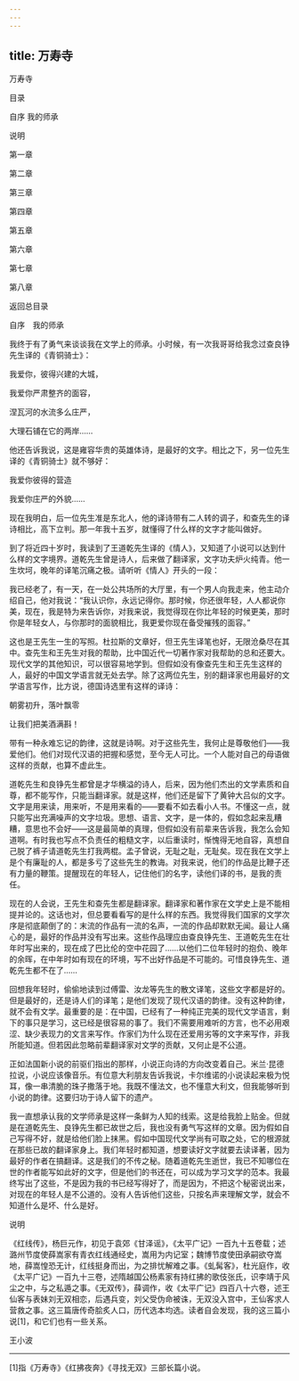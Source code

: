 ```yaml
---
---
---
```

title: 万寿寺
---

万寿寺

目录

自序 我的师承

说明

第一章

第二章

第三章

第四章

第五章

第六章

第七章

第八章

返回总目录





自序　我的师承





我终于有了勇气来谈谈我在文学上的师承。小时候，有一次我哥哥给我念过查良铮先生译的《青铜骑士》：

我爱你，彼得兴建的大城，

我爱你严肃整齐的面容，

涅瓦河的水流多么庄严，

大理石铺在它的两岸……



他还告诉我说，这是雍容华贵的英雄体诗，是最好的文字。相比之下，另一位先生译的《青铜骑士》就不够好：

我爱你彼得的营造

我爱你庄严的外貌……



现在我明白，后一位先生准是东北人，他的译诗带有二人转的调子，和查先生的译诗相比，高下立判。那一年我十五岁，就懂得了什么样的文字才能叫做好。

到了将近四十岁时，我读到了王道乾先生译的《情人》，又知道了小说可以达到什么样的文字境界。道乾先生曾是诗人，后来做了翻译家，文字功夫炉火纯青。他一生坎坷，晚年的译笔沉痛之极。请听听《情人》开头的一段：

我已经老了，有一天，在一处公共场所的大厅里，有一个男人向我走来，他主动介绍自己，他对我说：“我认识你，永远记得你。那时候，你还很年轻，人人都说你美，现在，我是特为来告诉你，对我来说，我觉得现在你比年轻的时候更美，那时你是年轻女人，与你那时的面貌相比，我更爱你现在备受摧残的面容。”

这也是王先生一生的写照。杜拉斯的文章好，但王先生译笔也好，无限沧桑尽在其中。查先生和王先生对我的帮助，比中国近代一切著作家对我帮助的总和还要大。现代文学的其他知识，可以很容易地学到。但假如没有像查先生和王先生这样的人，最好的中国文学语言就无处去学。除了这两位先生，别的翻译家也用最好的文学语言写作，比方说，德国诗选里有这样的译诗：

朝雾初升，落叶飘零

让我们把美酒满斟！



带有一种永难忘记的韵律，这就是诗啊。对于这些先生，我何止是尊敬他们——我爱他们。他们对现代汉语的把握和感觉，至今无人可比。一个人能对自己的母语做这样的贡献，也算不虚此生。

道乾先生和良铮先生都曾是才华横溢的诗人，后来，因为他们杰出的文学素质和自尊，都不能写作，只能当翻译家。就是这样，他们还是留下了黄钟大吕似的文字。文字是用来读，用来听，不是用来看的——要看不如去看小人书。不懂这一点，就只能写出充满噪声的文字垃圾。思想、语言、文字，是一体的，假如念起来乱糟糟，意思也不会好——这是最简单的真理，但假如没有前辈来告诉我，我怎么会知道啊。有时我也写点不负责任的粗糙文字，以后重读时，惭愧得无地自容，真想自己脱了裤子请道乾先生打我两棍。孟子曾说，无耻之耻，无耻矣。现在我在文学上是个有廉耻的人，都是多亏了这些先生的教诲。对我来说，他们的作品是比鞭子还有力量的鞭策。提醒现在的年轻人，记住他们的名字，读他们译的书，是我的责任。

现在的人会说，王先生和查先生都是翻译家。翻译家和著作家在文学史上是不能相提并论的。这话也对，但总要看看写的是什么样的东西。我觉得我们国家的文学次序是彻底颠倒了的：末流的作品有一流的名声，一流的作品却默默无闻。最让人痛心的是，最好的作品并没有写出来。这些作品理应由查良铮先生、王道乾先生在壮年时写出来的，现在成了巴比伦的空中花园了……以他们二位年轻时的抱负、晚年的余晖，在中年时如有现在的环境，写不出好作品是不可能的。可惜良铮先生、道乾先生都不在了……

回想我年轻时，偷偷地读到过傅雷、汝龙等先生的散文译笔，这些文字都是好的。但是最好的，还是诗人们的译笔；是他们发现了现代汉语的韵律。没有这种韵律，就不会有文学。最重要的是：在中国，已经有了一种纯正完美的现代文学语言，剩下的事只是学习，这已经是很容易的事了。我们不需要用难听的方言，也不必用艰涩、缺少表现力的文言来写作。作家们为什么现在还爱用劣等的文字来写作，非我所能知道。但若因此忽略前辈翻译家对文学的贡献，又何止是不公道。

正如法国新小说的前驱们指出的那样，小说正向诗的方向改变着自己。米兰·昆德拉说，小说应该像音乐。有位意大利朋友告诉我说，卡尔维诺的小说读起来极为悦耳，像一串清脆的珠子撒落于地。我既不懂法文，也不懂意大利文，但我能够听到小说的韵律。这要归功于诗人留下的遗产。

我一直想承认我的文学师承是这样一条鲜为人知的线索。这是给我脸上贴金。但就是在道乾先生、良铮先生都已故世之后，我也没有勇气写这样的文章。因为假如自己写得不好，就是给他们脸上抹黑。假如中国现代文学尚有可取之处，它的根源就在那些已故的翻译家身上。我们年轻时都知道，想要读好文字就要去读译著，因为最好的作者在搞翻译。这是我们的不传之秘。随着道乾先生逝世，我已不知哪位在世的作者能写如此好的文字，但是他们的书还在，可以成为学习文学的范本。我最终写出了这些，不是因为我的书已经写得好了，而是因为，不把这个秘密说出来，对现在的年轻人是不公道的。没有人告诉他们这些，只按名声来理解文学，就会不知道什么是坏、什么是好。





说明





《红线传》，杨巨元作，初见于袁郊《甘泽谣》，《太平广记》一百九十五卷载；述潞州节度使薛嵩家有青衣红线通经史，嵩用为内记室；魏博节度使田承嗣欲夺嵩地，薛嵩惶恐无计，红线挺身而出，为之排忧解难之事。《虬髯客》，杜光庭作，收《太平广记》一百九十三卷，述隋越国公杨素家有持红拂的歌伎张氏，识李靖于风尘之中，与之私遁之事。《无双传》，薛调作，收《太平广记》四百八十六卷，述王仙客与表妹刘无双相恋，后遇兵变，刘父受伪命被诛，无双没入宫中，王仙客求人营救之事。这三篇唐传奇脍炙人口，历代选本均选。读者自会发现，我的这三篇小说[1]，和它们也有一些关系。

王小波



* * *



[1]指《万寿寺》《红拂夜奔》《寻找无双》三部长篇小说。

